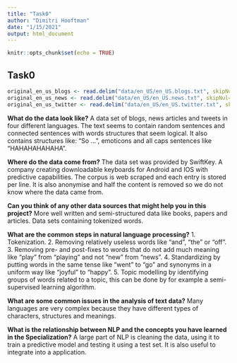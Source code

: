 ```yaml
---
title: "Task0"
author: "Dimitri Hooftman"
date: "1/15/2021"
output: html_document
---
```


```r
knitr::opts_chunk$set(echo = TRUE)
```

## Task0

```r
original_en_us_blogs <- read.delim("data/en_US/en_US.blogs.txt", skipNul=TRUE, header=FALSE, quote="")
original_en_us_news <- read.delim("data/en_US/en_US.news.txt", skipNul=TRUE, header=FALSE, quote="")
original_en_us_twitter <- read.delim("data/en_US/en_US.twitter.txt", skipNul=TRUE, header=FALSE, quote="")
```

__What do the data look like?__
A data set of blogs, news articles and tweets in four different languages. The text seems to contain random sentences and connected sentences with words structures that seem logical. It also contains structures like: "So ...", emoticons and all caps sentences like "HAHAHAHAHAHA". 

__Where do the data come from?__
The data set was provided by SwiftKey. A company creating downloadable keyboards for Android and IOS with predictive capabilities. The corpus is web scraped and each entry is stored per line. It is also anonymise and half the content is removed so we do not know where the data came from.

__Can you think of any other data sources that might help you in this project?__
More well written and semi-structured data like books, papers and articles. Data sets containing tokenized words.

__What are the common steps in natural language processing?__
1. Tokenization. 
2. Removing relatively useless words like "and", "the" or "off". 
3. Removing pre- and post-fixes to words that do not add much meaning like "play" from "playing" and not "new" from "news".
4. Standardizing by putting words in the same tense like "went" to "go" and synonyms in a uniform way like "joyful" to "happy".
5. Topic modelling by identifying groups of words related to a topic, this can be done by for example a semi-supervised learning algorithm.

__What are some common issues in the analysis of text data?__
Many languages are very complex because they have different types of characters, structures and meanings. 

__What is the relationship between NLP and the concepts you have learned in the Specialization?__
A large part of NLP is cleaning the data, using it to train a predictive model and testing it using a test set. It is also useful to integrate into a application.

